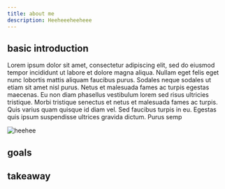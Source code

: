 ```yaml
---
title: about me
description: Heeheeeheeheee
---
```


## basic introduction

Lorem ipsum dolor sit amet, consectetur adipiscing elit, sed do eiusmod tempor incididunt ut labore et dolore magna aliqua. Nullam eget felis eget nunc lobortis mattis aliquam faucibus purus. Sodales neque sodales ut etiam sit amet nisl purus. Netus et malesuada fames ac turpis egestas maecenas. Eu non diam phasellus vestibulum lorem sed risus ultricies tristique. Morbi tristique senectus et netus et malesuada fames ac turpis. Quis varius quam quisque id diam vel. Sed faucibus turpis in eu. Egestas quis ipsum suspendisse ultrices gravida dictum. Purus semp

![heehee](https://t3.ftcdn.net/jpg/02/48/42/64/360_F_248426448_NVKLywWqArG2ADUxDq6QprtIzsF82dMF.jpg)

## goals

## takeaway